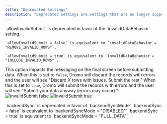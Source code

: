 ```yaml
---
title: "Deprecated Settings"
description: "Deprecated settings are settings that are no longer supported and will be removed in a future version of Dromo. These settings are provided for backwards compatibility and will be removed in a future version of Dromo."
---
```


<ResponseField name="allowInvalidSubmit" type="boolean" default="false">
  <Warning>
    `allowInvalidSubmit` is deprecated in favor of the `invalidDataBehavior` setting.

    `allowInvalidSubmit = false` is equivalent to `invalidDataBehavior = "REMOVE_INVALID_ROWS"`.

    `allowInvalidSubmit = true` is equivalent to `invalidDataBehavior = "INCLUDE_INVALID_ROWS"`.
  </Warning>

  This option impacts the messaging on the final screen before submitting data. When this is set to `false`, Dromo will discard the records with errors and the user will see "Discard *X* rows with issues. Submit the rest." When this is set to `true`, Dromo will submit the records with errors and the user will see "Submit your data anyway (errors may occur).":
  <Expandable title="allowInvalidSubmit=false">
    ![invalidSubmit false](/images/guides/assets/images/allowInvalidSubmit_false.png)
  </Expandable>
  <Expandable title="allowInvalidSubmit=true">
    ![invalidSubmit true](/images/guides/assets/images/allowInvalidSubmit_true.png)
  </Expandable>
</ResponseField>

<ResponseField name="backendSync" type="boolean" default="false">
<Warning>
  `backendSync` is deprecated in favor of `backendSyncMode`
  `backendSync = false` is equivalent to `backendSyncMode = "DISABLED"`
  `backendSync = true` is equivalent to `backendSyncMode = "FULL_DATA"`
</Warning>
</ResponseField>